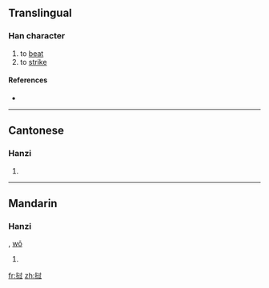 {{also|撾}}
==Translingual==

===Han character===
{{Han char|rn=64|rad=手|as=06|sn=9|four=|canj=手卜木戈 (QYDI)}}

# to [[beat]]
# to [[strike]]

====References====
* {{Han ref|kx=0434.241|hdz=31867.040|uh=631D|ud=25373}}

----

==Cantonese==

===Hanzi===
{{yue-hanzi|jyut=|y=gwo1, ja1|tra=撾}}

# {{defn|Cantonese|sort=手06}}

----

==Mandarin==

===Hanzi===
{{cmn-hanzi|tra=撾|pin=[[zhuā]] ([[zhua1]])|wg=chua<sup>1</sup>}}, [[wō]]

# {{defn|Mandarin|sort=手06}}

[[fr:挝]]
[[zh:挝]]